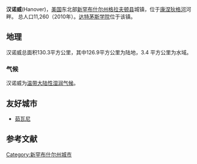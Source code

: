 {{Infobox settlement
|official_name            = 汉诺威
|nickname                 =
|motto                    =
|image_skyline            =
|image_seal               =
|imagesize                =
|image_caption            =
|image_flag               =
|image_map                = Grafton-Hanover-NH.png
|mapsize                  = 250px
|map_caption              =所在位置
|settlement_type          = 城镇
|image_map1               =
|mapsize1                 =
|map_caption1             =
|subdivision_type         = 国家
|subdivision_name         = 美国
|subdivision_type1        = 州
|subdivision_name1        = [[新罕布什尔州|新罕布什尔州]]
|subdivision_type2        = [[新罕布什尔州行政区划|县]]
|subdivision_name2        = [[格拉夫顿县|格拉夫顿县]]
|established_title        = 建置
|established_date         = 1761年
|area_magnitude           = 1 E8
|area_total_km2           = 130.2
|area_total_sq_mi         = 
|area_land_km2            = 127.0
|area_land_sq_mi          = 
|area_water_km2           = 3.3
|area_water_sq_mi         = 
|area_water_percent       = 2.52
|population_as_of         = 2010年
|population_note          =
|population_total         = 11260
|population_density_km2   = auto
|population_density_sq_mi = 
|timezone                 = [[美国东部标准时间|美国东部标准时间]]
|utc_offset               = −5
|timezone_DST             = [[美国东部夏令时间|美国东部夏令时间]]
|utc_offset_DST           = −4
|coordinates_type       = type:landmark_region:US
|coordinates_display      = inline,title
|latd = 43 |latm = 42 |lats = 08 |latNS = N
|longd = 72 |longm = 17 |longs = 22 |longEW = W
|elevation_m              = 161
|elevation_ft             = 528
|website                  = {{URL|www.hanovernh.org}}
|postal_code_type         = [[邮编|邮编]]
|postal_code              = 03755
|area_code                = [[Area_code_603|603]]
|blank_name               = [[联邦信息处理标准|FIPS编码]]
|blank_info               = 33-33860
|blank1_name              = [[地理名称信息系统|GNIS]]标识ID
|blank1_info              = 0873619
|footnotes                =
}}'''汉诺威'''(Hanover)，[[美国|美国]]东北部[[新罕布什尔州|新罕布什尔州]][[格拉夫顿县|格拉夫顿县]]城镇，位于[[康涅狄格河|康涅狄格河]]河畔。 总人口11,260（2010年）。[[达特茅斯学院|达特茅斯学院]]位于该镇。

== 地理 ==
汉诺威总面积130.3平方公里，其中126.9平方公里为陆地，3.4 平方公里为水域。

=== 气候 ===
汉诺威为[[温带大陆性湿润气候|温带大陆性湿润气候]]。
{{Weather box
|location = 汉诺威
|single line = Y
|imperial first = Y
|Jan record high F =  64
|Feb record high F =  63
|Mar record high F =  86
|Apr record high F =  93
|May record high F =  96
|Jun record high F =  98
|Jul record high F = 101
|Aug record high F = 103
|Sep record high F =  97
|Oct record high F =  87
|Nov record high F =  79
|Dec record high F =  70
|year record high F =103
|Jan high F = 29.3
|Feb high F = 34.0
|Mar high F = 43.5
|Apr high F = 56.6
|May high F = 70.4
|Jun high F = 78.5
|Jul high F = 82.9
|Aug high F = 80.8
|Sep high F = 71.3
|Oct high F = 58.5
|Nov high F = 45.6
|Dec high F = 33.6
|Jan low F =  8.7
|Feb low F = 11.6
|Mar low F = 22.1
|Apr low F = 32.8
|May low F = 44.1
|Jun low F = 53.5
|Jul low F = 58.8
|Aug low F = 57.3
|Sep low F = 49.4
|Oct low F = 37.3
|Nov low F = 28.4
|Dec low F = 15.6
|Jan record low F = -28
|Feb record low F = -40
|Mar record low F = -22
|Apr record low F =   7
|May record low F =  22
|Jun record low F =  30
|Jul record low F =  39
|Aug record low F =  33
|Sep record low F =  22
|Oct record low F =  13
|Nov record low F = -12
|Dec record low F = -34
|year record low F= -40
|precipitation colour = green
|Jan precipitation inch = 2.97
|Feb precipitation inch = 2.34
|Mar precipitation inch = 2.87
|Apr precipitation inch = 3.02
|May precipitation inch = 3.45
|Jun precipitation inch = 3.36
|Jul precipitation inch = 3.69
|Aug precipitation inch = 3.70
|Sep precipitation inch = 3.54
|Oct precipitation inch = 3.47
|Nov precipitation inch = 3.38
|Dec precipitation inch = 2.90

|Jan snow inch = 17.6
|Feb snow inch = 12.7
|Mar snow inch = 10.8
|Apr snow inch =  2.0
|May snow inch =    0
|Jun snow inch =    0
|Jul snow inch =    0
|Aug snow inch =    0
|Sep snow inch =    0
|Oct snow inch =    0
|Nov snow inch =  4.0
|Dec snow inch = 15.3
|unit precipitation days = 0.01 in
|Jan precipitation days = 11.0
|Feb precipitation days =  8.7
|Mar precipitation days = 10.5
|Apr precipitation days = 11.7
|May precipitation days = 12.7
|Jun precipitation days = 12.6
|Jul precipitation days = 12.2
|Aug precipitation days = 11.9
|Sep precipitation days = 12.1
|Oct precipitation days = 11.6
|Nov precipitation days = 11.9
|Dec precipitation days = 11.4
|unit snow days = 0.1 in
|Jan snow days = 8.7
|Feb snow days = 6.0
|Mar snow days = 3.8
|Apr snow days = 1.2
|May snow days =   0
|Jun snow days =   0
|Jul snow days =   0
|Aug snow days =   0
|Sep snow days =   0
|Oct snow days =   0
|Nov snow days = 2.8
|Dec snow days = 7.3
|source 1 = NOAA (normals, 1971−2000) <ref name=NCDC>{{cite web
 |url          = http://cdo.ncdc.noaa.gov/climatenormals/clim20/nh/273850.pdf
 |title        = Climatography of the United States No. 20 1971−2000: HANOVER, NH
 |format       = PDF
 |accessdate   = 2011-04-02
 |publisher    = [[National_Oceanic_and_Atmospheric_Administration|National Oceanic and Atmospheric Administration]]
 |archive-url  = https://web.archive.org/web/20130821062828/http://cdo.ncdc.noaa.gov/climatenormals/clim20/nh/273850.pdf
 |archive-date = 2013-08-21
 |dead-url     = yes
}}</ref>
|source 2 = The Weather Channel (extreme temperatures) <ref name= Weather.com>{{cite web
| url = http://www.weather.com/weather/wxclimatology/monthly/03755
| title = Monthly Averages for Hanover, NH (03755)
| format = Table
| accessdate = 2011-11-14
| publisher = [[The_Weather_Channel|The Weather Channel]]
| archive-date = 2019-02-10
| archive-url = https://web.archive.org/web/20190210044409/https://weather.com/weather/wxclimatology/monthly/03755
| dead-url = no
}}</ref>}}

==友好城市==
* {{FRA}} [[茹瓦尼|茹瓦尼]]

==参考文献==
{{reflist}}

[[Category:新罕布什尔州城市|Category:新罕布什尔州城市]]